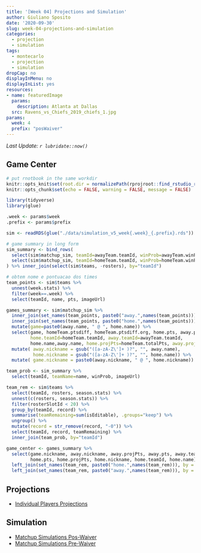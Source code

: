 ```yaml
---
title: '[Week 04] Projections and Simulation'
author: Giuliano Sposito
date: '2020-09-30'
slug: week-04-projections-and-simulation
categories:
  - projection
  - simulation
tags:
  - montecarlo
  - projection
  - simulation
dropCap: no
displayInMenu: no
displayInList: yes
resources:
- name: featuredImage
  params:
    description: Atlanta at Dallas
  src: Ravens_vs_Chiefs_2019_chiefs_1.jpg
params:
  week: 4
  prefix: "posWaiver"
---
```


_Last Update: `r lubridate::now()`_

<!--more-->

## Game Center

```r

# put rnotbook in the same workdir
knitr::opts_knit$set(root.dir = normalizePath(rprojroot::find_rstudio_root_file())) 
knitr::opts_chunk$set(echo = FALSE, warning = FALSE, message = FALSE)

```

```r
library(tidyverse)
library(glue)

.week <- params$week
.prefix <- params$prefix

sim <- readRDS(glue("./data/simulation_v5_week{.week}_{.prefix}.rds"))

# game summary in long form
sim_summary <- bind_rows(
  select(sim$matchup_sim, teamId=awayTeam.teamId, winProb=awayTeam.winProb, sim.pts=awayTeam.simulation),
  select(sim$matchup_sim, teamId=homeTeam.teamId, winProb=homeTeam.winProb, sim.pts=homeTeam.simulation)
) %>% inner_join(select(sim$teams, -rosters), by="teamId")

# obtem nome e pontuacao dos times
team_points <- sim$teams %>% 
  unnest(week.stats) %>% 
  filter(week==.week) %>% 
  select(teamId, name, pts, imageUrl)

games_summary <- sim$matchup_sim %>% 
  inner_join(set_names(team_points, paste0("away.",names(team_points))), by=c("awayTeam.teamId"="away.teamId")) %>% 
  inner_join(set_names(team_points, paste0("home.",names(team_points))), by=c("homeTeam.teamId"="home.teamId")) %>% 
  mutate(game=paste0(away.name, " @ ", home.name)) %>%
  select(game, homeTeam.ptsdiff, homeTeam.ptsdiff.org, home.pts, away.pts,
         home.teamId=homeTeam.teamId, away.teamId=awayTeam.teamId,
         home.name,away.name, home.projPts=homeTeam.totalPts, away.projPts = awayTeam.totalPts) %>% 
  mutate( away.nickname = gsub("([a-zA-Z\']+ )?", "", away.name),
          home.nickname = gsub("([a-zA-Z\']+ )?", "", home.name)) %>% 
  mutate( game.nickname = paste0(away.nickname, " @ ", home.nickname))

team_prob <- sim_summary %>%
  select(teamId, teamName=name, winProb, imageUrl)

team_rem <- sim$teams %>% 
  select(teamId, rosters, season.stats) %>% 
  unnest(c(rosters, season.stats)) %>% 
  filter(rosterSlotId < 20) %>% 
  group_by(teamId, record) %>% 
  summarise(teamRemaining=sum(isEditable), .groups="keep") %>% 
  ungroup() %>% 
  mutate(record = str_remove(record, "-0")) %>% 
  select(teamId, record, teamRemaining) %>% 
  inner_join(team_prob, by="teamId")

game_center <- games_summary %>% 
  select(game.nickname, away.nickname, away.projPts, away.pts, away.teamId, away.name,
         home.pts, home.projPts, home.nickname, home.teamId, home.name) %>% 
  left_join(set_names(team_rem, paste0("home.",names(team_rem))), by = "home.teamId") %>% 
  left_join(set_names(team_rem, paste0("away.",names(team_rem))), by = "away.teamId")
```


## Projections

- [Individual Players Projections](/reports/2020/ffa_players_projection_week4.html)

## Simulation

- [Matchup Simulations Pos-Waiver](/reports/2020/dudes_simulation_v5_week4_posWaiver.html)
- [Matchup Simulations Pre-Waiver](/reports/2020/dudes_simulation_v5_week4_preWaiver.html)